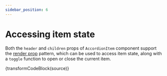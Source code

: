 ```yaml
---
sidebar_position: 6
---
```



# Accessing item state

Both the `header` and `children` props of `AccordionItem` component support
the [render prop](https://reactjs.org/docs/render-props.html) pattern, which can
be used to access item state, along with a `toggle` function to open or close
the current item.

<AccessingState />

<CodeBlock language="jsx">{transformCodeBlock(source)}</CodeBlock>
